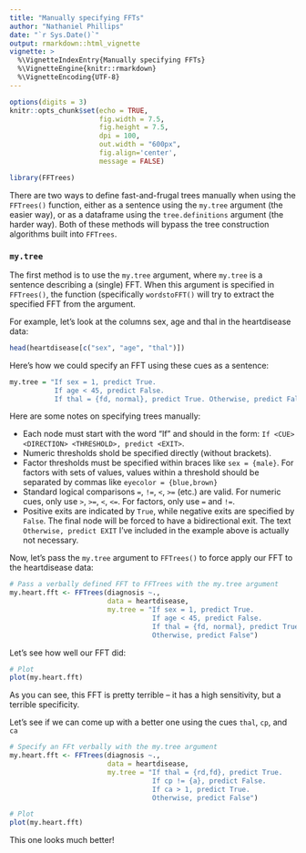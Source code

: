 ```yaml
---
title: "Manually specifying FFTs"
author: "Nathaniel Phillips"
date: "`r Sys.Date()`"
output: rmarkdown::html_vignette
vignette: >
  %\VignetteIndexEntry{Manually specifying FFTs}
  %\VignetteEngine{knitr::rmarkdown}
  %\VignetteEncoding{UTF-8}
---
```


```r
options(digits = 3)
knitr::opts_chunk$set(echo = TRUE, 
                      fig.width = 7.5, 
                      fig.height = 7.5, 
                      dpi = 100, 
                      out.width = "600px", 
                      fig.align='center', 
                      message = FALSE)
```


```r
library(FFTrees)
```

There are two ways to define fast-and-frugal trees manually when using the `FFTrees()` function, either as a sentence using the `my.tree` argument (the easier way), or as a dataframe using the `tree.definitions` argument (the harder way). Both of these methods will bypass the tree construction algorithms built into `FFTrees`.

### `my.tree`

The first method is to use the `my.tree` argument, where `my.tree` is a sentence describing a (single) FFT. When this argument is specified in `FFTrees()`, the function (specifically `wordstoFFT()` will try to extract the specified FFT from the argument.

For example, let's look at the columns sex, age and thal in the heartdisease data:

```r
head(heartdisease[c("sex", "age", "thal")])
```

Here's how we could specify an FFT using these cues as a sentence:

```r
my.tree = "If sex = 1, predict True.
           If age < 45, predict False. 
           If thal = {fd, normal}, predict True. Otherwise, predict False"
```

Here are some notes on specifying trees manually:

- Each node must start with the word "If" and should in the form: `If <CUE> <DIRECTION> <THRESHOLD>, predict <EXIT>`.
- Numeric thresholds shold be specified directly (without brackets).
- Factor thresholds must be specified within braces like `sex = {male}`. For factors with sets of values, values within a threshold should be separated by commas like `eyecolor = {blue,brown}`
- Standard logical comparisons `=`, `!=`, `<`, `>=` (etc.) are valid. For numeric cues, only use `>`, `>=`, `<`, `<=`. For factors, only use `=` and `!=`.
- Positive exits are indicated by `True`, while negative exits are specified by `False`. The final node will be forced to have a bidirectional exit. The text `Otherwise, predict EXIT` I've included in the example above is actually not necessary.


Now, let's pass the `my.tree` argument to `FFTrees()` to force apply our FFT to the heartdisease data:

```r
# Pass a verbally defined FFT to FFTrees with the my.tree argument
my.heart.fft <- FFTrees(diagnosis ~.,
                        data = heartdisease,
                        my.tree = "If sex = 1, predict True.
                                   If age < 45, predict False. 
                                   If thal = {fd, normal}, predict True. 
                                   Otherwise, predict False")
```

Let's see how well our FFT did:

```r
# Plot 
plot(my.heart.fft)
```

As you can see, this FFT is pretty terrible -- it has a high sensitivity, but a terrible specificity. 

Let's see if we can come up with a better one using the cues `thal`, `cp`, and `ca`

```r
# Specify an FFt verbally with the my.tree argument
my.heart.fft <- FFTrees(diagnosis ~.,
                        data = heartdisease,
                        my.tree = "If thal = {rd,fd}, predict True.
                                   If cp != {a}, predict False. 
                                   If ca > 1, predict True. 
                                   Otherwise, predict False")

# Plot 
plot(my.heart.fft)
```

This one looks much better!
